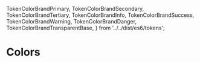   TokenColorBrandPrimary,
  TokenColorBrandSecondary,
  TokenColorBrandTertiary,
  TokenColorBrandInfo,
  TokenColorBrandSuccess,
  TokenColorBrandWarning,
  TokenColorBrandDanger,
  TokenColorBrandTransparentBase,
} from '../../dist/es6/tokens';

<Meta title="Tokens/Colors" />

# Colors

<ColorPalette>
  <ColorItem
    title="TokenColorBrandPrimary"
    subtitle="TokenColorBrandPrimary"
    colors={[TokenColorBrandPrimary]}
  />
  <ColorItem
    title="TokenColorBrandTransparentBase"
    subtitle="TokenColorBrandTransparentBase"
    colors={[TokenColorBrandTransparentBase]}
  />
  <ColorItem
    title="TokenColorBrandInfo"
    subtitle="TokenColorBrandInfo"
    colors={[TokenColorBrandInfo]}
  />
  <ColorItem
    title="TokenColorBrandSuccess"
    subtitle="TokenColorBrandSuccess"
    colors={[TokenColorBrandSuccess]}
  />
  <ColorItem
    title="TokenColorBrandWarning"
    subtitle="TokenColorBrandWarning"
    colors={[TokenColorBrandWarning]}
  />
  <ColorItem
    title="TokenColorBrandDanger"
    subtitle="TokenColorBrandDanger"
    colors={[TokenColorBrandDanger]}
  />
</ColorPalette>
